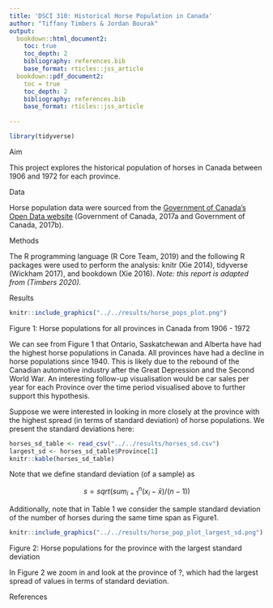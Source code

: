 ```yaml
---
title: 'DSCI 310: Historical Horse Population in Canada'
author: "Tiffany Timbers & Jordan Bourak"
output:
  bookdown::html_document2:
    toc: true
    toc_depth: 2
    bibliography: references.bib
    base_format: rticles::jss_article
  bookdown::pdf_document2:
    toc = true
    toc_depth: 2
    bibliography: references.bib
    base_format: rticles::jss_article
    
---
```


```r
library(tidyverse)
```

Aim

This project explores the historical population of horses in Canada between 1906 and 1972 for each province.

Data

Horse population data were sourced from the [Government of Canada's Open Data website](http://open.canada.ca/en/open-data) (Government of Canada, 2017a and Government of Canada, 2017b).

Methods

The R programming language (R Core Team, 2019) and the following R packages were used to perform the analysis: knitr (Xie 2014), tidyverse (Wickham 2017), and bookdown (Xie 2016). *Note: this report is adapted from (Timbers 2020).*

Results

```r
knitr::include_graphics("../../results/horse_pops_plot.png")
```

Figure 1: Horse populations for all provinces in Canada from 1906 - 1972

We can see from Figure 1 that Ontario, Saskatchewan and Alberta have had the highest horse populations in Canada. All provinces have had a decline in horse populations since 1940. This is likely due to the rebound of the Canadian automotive industry after the Great Depression and the Second World War. An interesting follow-up visualisation would be car sales per year for each Province over the time period visualised above to further support this hypothesis.

Suppose we were interested in looking in more closely at the province with the highest spread (in terms of standard deviation) of horse populations. We present the standard deviations here:

```r
horses_sd_table <- read_csv("../../results/horses_sd.csv")
largest_sd <- horses_sd_table$Province[1]
knitr::kable(horses_sd_table)
```

Note that we define standard deviation (of a sample) as

$$s = sqrt( sum_{i = 1}^n(x_i - \bar{x}) / (n-1))$$

Additionally, note that in Table 1 we consider the sample standard deviation of the number of horses during the same time span as Figure1.

```r
knitr::include_graphics("../../results/horse_pop_plot_largest_sd.png")
```

Figure 2: Horse populations for the province with the largest standard deviation

In Figure 2 we zoom in and look at the province of ?, which had the largest spread of values in terms of standard deviation.

References
